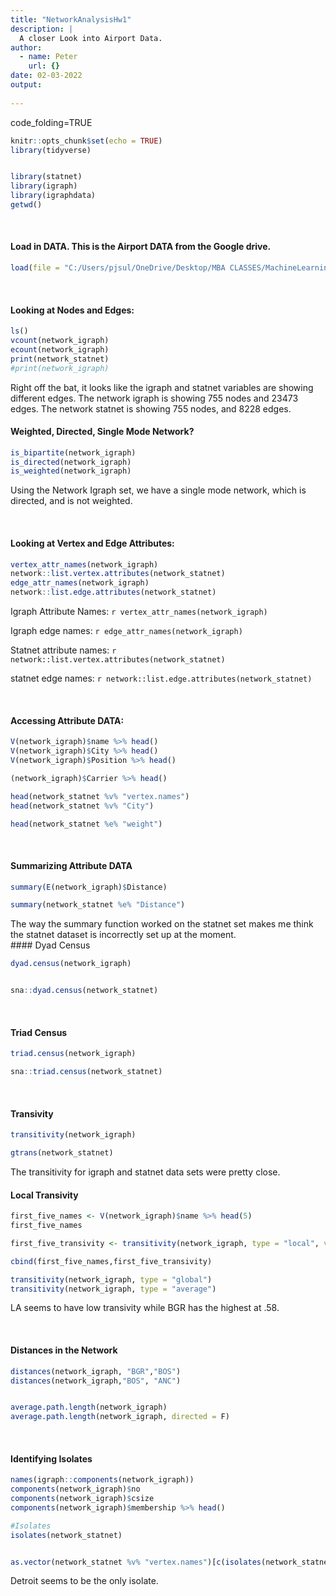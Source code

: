 ```yaml
---
title: "NetworkAnalysisHw1"
description: |
  A closer Look into Airport Data.
author:
  - name: Peter
    url: {}
date: 02-03-2022
output:
  
---
```



code_folding=TRUE

```r
knitr::opts_chunk$set(echo = TRUE)
library(tidyverse)


library(statnet)
library(igraph)
library(igraphdata)
getwd()

```
<br />

#### Load in DATA. This is the Airport DATA from the Google drive.
```r

load(file = "C:/Users/pjsul/OneDrive/Desktop/MBA CLASSES/MachineLearning_CLASS/MachineLearning HomeWorks/USAirports.rda")
```

<br />

#### Looking at Nodes and Edges:
```r
ls()
vcount(network_igraph)
ecount(network_igraph)
print(network_statnet)
#print(network_igraph)

```


Right off the bat, it looks like the igraph and statnet variables are showing different edges. The network igraph is showing 755 nodes and 23473 edges. The network statnet is showing 755 nodes, and 8228 edges.
<br />

#### Weighted, Directed, Single Mode Network?
```r

is_bipartite(network_igraph)
is_directed(network_igraph)
is_weighted(network_igraph)

```

Using the Network Igraph set, we have a single mode network, which is directed, and is not weighted. 

<br />

#### Looking at Vertex and Edge Attributes: 
```r
vertex_attr_names(network_igraph)
network::list.vertex.attributes(network_statnet)
edge_attr_names(network_igraph)
network::list.edge.attributes(network_statnet)
```

Igraph Attribute Names: `r vertex_attr_names(network_igraph)`

Igraph edge names: `r edge_attr_names(network_igraph)`

Statnet attribute names: `r network::list.vertex.attributes(network_statnet)`

statnet edge names: `r network::list.edge.attributes(network_statnet)`

<br />

#### Accessing Attribute DATA:
```r

V(network_igraph)$name %>% head()
V(network_igraph)$City %>% head()
V(network_igraph)$Position %>% head()

(network_igraph)$Carrier %>% head()

head(network_statnet %v% "vertex.names")
head(network_statnet %v% "City")

head(network_statnet %e% "weight")

```

<br />


#### Summarizing Attribute DATA
```r

summary(E(network_igraph)$Distance)

summary(network_statnet %e% "Distance")

```

The way the summary function worked on the statnet set makes me think the statnet dataset is incorrectly set up at the moment.
<br />
#### Dyad Census
```r
dyad.census(network_igraph)


sna::dyad.census(network_statnet)

```
<br />

#### Triad Census
```r

triad.census(network_igraph)

sna::triad.census(network_statnet)

```
<br />

#### Transivity
```r

transitivity(network_igraph)

gtrans(network_statnet)

```

The transitivity for igraph and statnet data sets were pretty close.
<br />

#### Local Transivity
```r

first_five_names <- V(network_igraph)$name %>% head(5)
first_five_names

first_five_transivity <- transitivity(network_igraph, type = "local", vids = V(network_igraph)[first_five_names])

cbind(first_five_names,first_five_transivity)

transitivity(network_igraph, type = "global")
transitivity(network_igraph, type = "average")

```


LA seems to have low transivity while BGR has the highest at .58.


<br />

#### Distances in the Network
```r

distances(network_igraph, "BGR","BOS")
distances(network_igraph,"BOS", "ANC")


average.path.length(network_igraph)
average.path.length(network_igraph, directed = F)

```
<br />

#### Identifying Isolates
```r

names(igraph::components(network_igraph))
components(network_igraph)$no
components(network_igraph)$csize
components(network_igraph)$membership %>% head()

#Isolates
isolates(network_statnet)


as.vector(network_statnet %v% "vertex.names")[c(isolates(network_statnet))]
```

Detroit seems to be the only isolate. 




